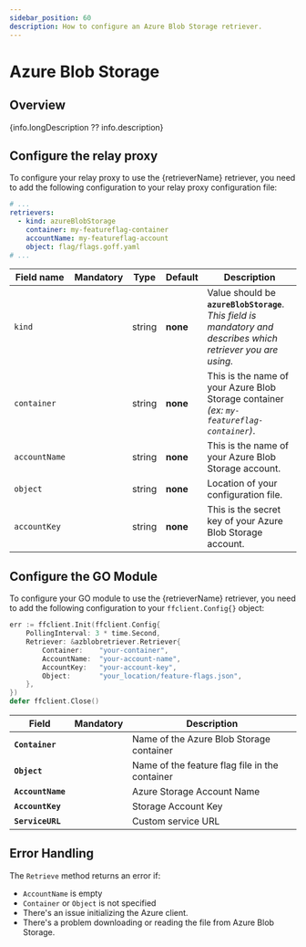```yaml
---
sidebar_position: 60
description: How to configure an Azure Blob Storage retriever.
---
```


# Azure Blob Storage

## Overview
{info.longDescription ?? info.description}

## Configure the relay proxy

To configure your relay proxy to use the {retrieverName} retriever, you need to add the following
configuration to your relay proxy configuration file:

```yaml title="goff-proxy.yaml"
# ...
retrievers:
  - kind: azureBlobStorage
    container: my-featureflag-container
    accountName: my-featureflag-account
    object: flag/flags.goff.yaml
# ...
```

| Field name    |    Mandatory     | Type   | Default  | Description                                                                                                        |
|---------------|:----------------:|--------|----------|--------------------------------------------------------------------------------------------------------------------|
| `kind`        |  <Mandatory />   | string | **none** | Value should be **`azureBlobStorage`**.<br/>_This field is mandatory and describes which retriever you are using._ |
| `container`   |  <Mandatory />   | string | **none** | This is the name of your Azure Blob Storage container _(ex: `my-featureflag-container`)_.                          |
| `accountName` |  <Mandatory />   | string | **none** | This is the name of your Azure Blob Storage account.                                                               |
| `object`      |  <Mandatory />   | string | **none** | Location of your configuration file.                                                                               |
| `accountKey`  | <NotMandatory /> | string | **none** | This is the secret key of your Azure Blob Storage account.                                                         |

## Configure the GO Module
To configure your GO module to use the {retrieverName} retriever, you need to add the following
configuration to your `ffclient.Config{}` object:

```go title="example.go"
err := ffclient.Init(ffclient.Config{
    PollingInterval: 3 * time.Second,
    Retriever: &azblobretriever.Retriever{
        Container:    "your-container",
        AccountName:  "your-account-name",
        AccountKey:   "your-account-key",
        Object:       "your_location/feature-flags.json",
    },
})
defer ffclient.Close()
```

| Field             |    Mandatory     | Description                                    |
|-------------------|:----------------:|------------------------------------------------|
| **`Container`**   |  <Mandatory />   | Name of the Azure Blob Storage container       |
| **`Object`**      |  <Mandatory />   | Name of the feature flag file in the container |
| **`AccountName`** |  <Mandatory />   | Azure Storage Account Name                     |
| **`AccountKey`**  | <NotMandatory /> | Storage Account Key                            |
| **`ServiceURL`**  | <NotMandatory /> | Custom service URL                             |

## Error Handling

The `Retrieve` method returns an error if:
- `AccountName` is empty
- `Container` or `Object` is not specified
- There's an issue initializing the Azure client.
- There's a problem downloading or reading the file from Azure Blob Storage.